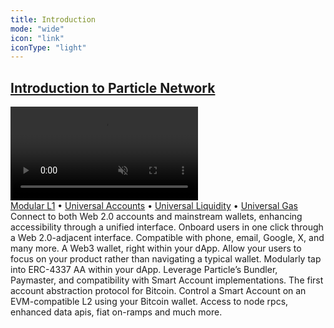 ```yaml
---
title: Introduction
mode: "wide"
icon: "link"
iconType: "light"
---
```


<a href="/landing/what-is-particle-network">
  <div className="video-container">
    <h2>Introduction to Particle Network</h2>
    <video
      autoPlay
      muted
      loop
      playsInline
      src="/images/waves-bg.mp4"
    ></video>
  </div>
</a>

<div className="chain-abstraction">
  <a href="/landing/modular-l1/introduction">Modular L1</a> • 
  <a href="/landing/modular-l1/universal-accounts">Universal Accounts</a> • 
  <a href="/landing/modular-l1/universal-liquidity">Universal Liquidity</a> • 
  <a href="/landing/modular-l1/universal-gas">Universal Gas</a>
</div>

<CardGroup cols={3}>
  <Card title="Particle Connect" icon="link" href="../api-reference/connect">
    Connect to both Web 2.0 accounts and mainstream wallets, enhancing accessibility through a unified interface.
  </Card>
  <Card title="Particle Auth" icon="shield" href="../api-reference/auth">
    Onboard users in one click through a Web 2.0-adjacent interface. Compatible with phone, email, Google, X, and many more.
  </Card>
  <Card title="Embedded Wallet" icon="wallet" href="../api-reference/wallet">
    A Web3 wallet, right within your dApp. Allow your users to focus on your product rather than navigating a typical wallet.
  </Card>
  <Card title="Account Abstraction" icon="credit-card" href="../api-reference/aa">
    Modularly tap into ERC-4337 AA within your dApp. Leverage Particle’s Bundler, Paymaster, and compatibility with Smart Account implementations.
  </Card>
  <Card title="BTC Connect" icon="btc" href="../api-reference/btc">
    The first account abstraction protocol for Bitcoin. Control a Smart Account on an EVM-compatible L2 using your Bitcoin wallet.
  </Card>
  <Card title="Web3 Services" icon="webhook" href="../api-reference/web3">
    Access to node rpcs, enhanced data apis, fiat on-ramps and much more.
  </Card>
</CardGroup>
